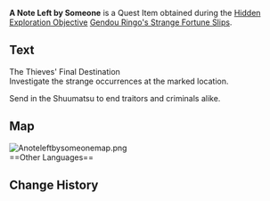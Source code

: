{{Item Infobox
|id           = 100907
|image        = Book Ragged Notebook.png
|type         = Quest Items
|description  = A special fortune slip that a certain person left behind. A certain location is recorded within. This may have something to do with [[Gendou Ringo]]'s disappearance.
|source1      = [[Gendou Ringo's Strange Fortune Slips]]
}}
'''A Note Left by Someone''' is a Quest Item obtained during the [[Hidden Exploration Objective]] [[Gendou Ringo's Strange Fortune Slips]].

==Text==
The Thieves' Final Destination<br />
Investigate the strange occurrences at the marked location.

Send in the Shuumatsu to end traitors and criminals alike.

==Map==
[[File:Anoteleftbysomeonemap.png|none|thumb]]
<br />
==Other Languages==
{{Other Languages|default_hidden=1
|en      = A Note Left by Someone
|zhs     = 某人留下的纸条
|zhs_rm  = Mǒurén Liúxià de Zhǐ Tiáo
|zht     = 某人留下的紙條
|zht_rm  = Mǒurén Liúxià de Zhǐ Tiáo
|ja      = 誰かが残したメモ
|ja_rm   = Dareka ga Nokoshita Memo
|ko      = 누군가가 남긴 쪽지
|ko_rm   = 
|es      = Nota de alguien
<!-- |es_tl   = Someone's Note -->
|fr      = Note laissée par quelqu'un
|ru      = Чей-то листок
|th      = กระดาษโน้ตที่บางคนทิ้งไว้
|th_rm   = 
|vi      = Mẫu Giấy Của Ai Đó
|de      = Von jemandem zurückgelassene Notiz
|id      = Catatan yang Ditinggalkan oleh Seseorang
|pt      = Pedaço de Papel Deixado por Alguém
}}

==Change History==
{{Change History|2.4}}
